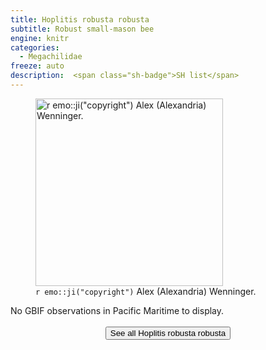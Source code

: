```yaml
---
title: Hoplitis robusta robusta
subtitle: Robust small-mason bee
engine: knitr
categories:
  - Megachilidae
freeze: auto
description:  <span class="sh-badge">SH list</span>
---
```

![`r emo::ji("copyright")` Alex (Alexandria) Wenninger.](https://inaturalist-open-data.s3.amazonaws.com/photos/321122603/original.jpeg){height=300}



No GBIF observations in Pacific Maritime to display.
<br><br>
<center>


<a href="https://www.zoology.ubc.ca/entomology/main/Hymenoptera/Megachilidae/Hoplitis%20robusta.php"><button type="button" class="btn btn-secondary">See all Hoplitis robusta robusta <i class="fa-solid fa-arrow-up-right-from-square"></i> </button></a>
</center>
